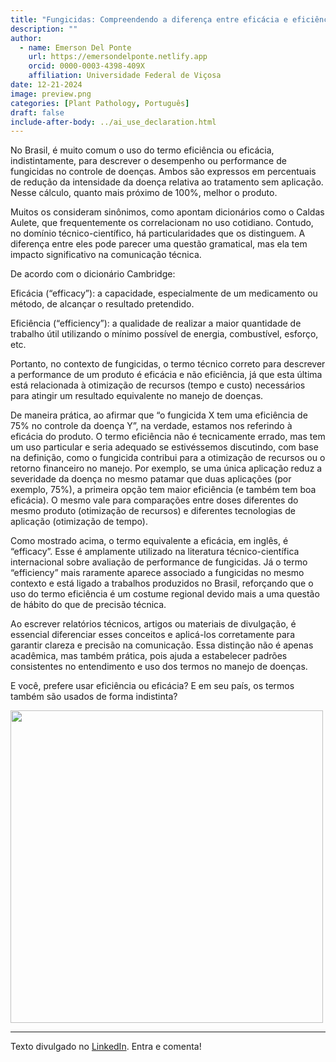 ```yaml
---
title: "Fungicidas: Compreendendo a diferença entre eficácia e eficiência"
description: ""
author:
  - name: Emerson Del Ponte
    url: https://emersondelponte.netlify.app
    orcid: 0000-0003-4398-409X
    affiliation: Universidade Federal de Viçosa
date: 12-21-2024
image: preview.png
categories: [Plant Pathology, Português] 
draft: false 
include-after-body: ../ai_use_declaration.html
---
```


No Brasil, é muito comum o uso do termo eficiência ou eficácia, indistintamente, para descrever o desempenho ou performance de fungicidas no controle de doenças. Ambos são expressos em percentuais de redução da intensidade da doença relativa ao tratamento sem aplicação. Nesse cálculo, quanto mais próximo de 100%, melhor o produto.

Muitos os consideram sinônimos, como apontam dicionários como o Caldas Aulete, que frequentemente os correlacionam no uso cotidiano. Contudo, no domínio técnico-científico, há particularidades que os distinguem. A diferença entre eles pode parecer uma questão gramatical, mas ela tem impacto significativo na comunicação técnica.

De acordo com o dicionário Cambridge:

Eficácia ("efficacy"): a capacidade, especialmente de um medicamento ou método, de alcançar o resultado pretendido.

Eficiência ("efficiency"): a qualidade de realizar a maior quantidade de trabalho útil utilizando o mínimo possível de energia, combustível, esforço, etc.

Portanto, no contexto de fungicidas, o termo técnico correto para descrever a performance de um produto é eficácia e não eficiência, já que esta última está relacionada à otimização de recursos (tempo e custo) necessários para atingir um resultado equivalente no manejo de doenças.

De maneira prática, ao afirmar que "o fungicida X tem uma eficiência de 75% no controle da doença Y", na verdade, estamos nos referindo à eficácia do produto. O termo eficiência não é tecnicamente errado, mas tem um uso particular e seria adequado se estivéssemos discutindo, com base na definição, como o fungicida contribui para a otimização de recursos ou o retorno financeiro no manejo. Por exemplo, se uma única aplicação reduz a severidade da doença no mesmo patamar que duas aplicações (por exemplo, 75%), a primeira opção tem maior eficiência (e também tem boa eficácia). O mesmo vale para comparações entre doses diferentes do mesmo produto (otimização de recursos) e diferentes tecnologias de aplicação (otimização de tempo).

Como mostrado acima, o termo equivalente a eficácia, em inglês, é "efficacy". Esse é amplamente utilizado na literatura técnico-científica internacional sobre avaliação de performance de fungicidas. Já o termo "efficiency" mais raramente aparece associado a fungicidas no mesmo contexto e está ligado a trabalhos produzidos no Brasil, reforçando que o uso do termo eficiência é um costume regional devido mais a uma questão de hábito do que de precisão técnica.

Ao escrever relatórios técnicos, artigos ou materiais de divulgação, é essencial diferenciar esses conceitos e aplicá-los corretamente para garantir clareza e precisão na comunicação. Essa distinção não é apenas acadêmica, mas também prática, pois ajuda a estabelecer padrões consistentes no entendimento e uso dos termos no manejo de doenças.

E você, prefere usar eficiência ou eficácia? E em seu país, os termos também são usados de forma indistinta?

![](preview.png){fig-align="center" width="500"}

------------------------------------------------------------------------

Texto divulgado no [LinkedIn](https://www.linkedin.com/posts/emerson-m-del-ponte-61678ba1_fungicidas-compreendendo-a-diferen%C3%A7a-entre-activity-7274160598081249280-6NFN?utm_source=share&utm_medium=member_desktop). Entra e comenta!
